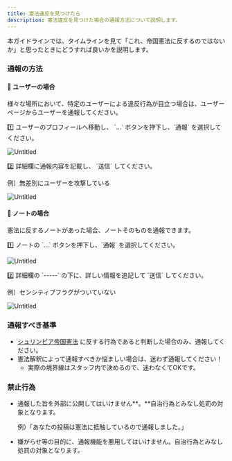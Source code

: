 ```yaml
---
title: 憲法違反を見つけたら
description: 憲法違反を見つけた場合の通報方法について説明します。
---
```


<Stub />

本ガイドラインでは、タイムラインを見て「これ、帝国憲法に反するのではないか」と思ったときにどうすれば良いかを説明します。

### 通報の方法

#### 👤 ユーザーの場合

様々な場所において、特定のユーザーによる違反行為が目立つ場合は、ユーザーページからユーザーを通報してください。

<aside>
1️⃣ ユーザーのプロフィールへ移動し、 `…` ボタンを押下し、`通報` を選択してください。

![Untitled](@/assets/abuse-report-1.png)

</aside>

<aside>
2️⃣ 詳細欄に通報内容を記載し、 `送信` してください。

例）無差別にユーザーを攻撃している

![Untitled](@/assets/abuse-report-2.png)

</aside>

#### 📝 ノートの場合

憲法に反するノートがあった場合、ノートそのものを通報できます。

<aside>
1️⃣ ノートの `…` ボタンを押下し、`通報` を選択してください。

![Untitled](@/assets/abuse-report-3.png)

</aside>

<aside>
2️⃣ 詳細欄の `-----` の下に、詳しい情報を追記して `送信` してください。

例）センシティブフラグがついていない

![Untitled](@/assets/abuse-report-4.png)

</aside>

### 通報すべき基準

- [シュリンピア帝国憲法](/guidelines/tos) に反する行為であると判断した場合のみ、通報してください。
- 憲法解釈によって通報すべきか悩ましい場合は、迷わず通報してください！
    - 実際の境界線はスタッフ内で決めるので、迷わなくてOKです。

### 禁止行為

- 通報した旨を外部に公開してはいけません**。**自治行為とみなし処罰の対象となります。
    
    例）「あなたの投稿は憲法に抵触しているので通報しました。」
    
- 嫌がらせ等の目的に、通報機能を悪用してはいけません。自治行為とみなし処罰の対象となります。